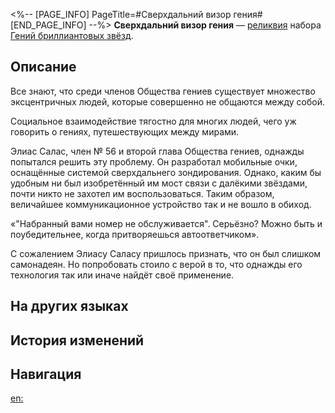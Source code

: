 <%-- [PAGE_INFO]
PageTitle=#Сверхдальний визор гения#
[END_PAGE_INFO] --%>
{{Реликвия Инфобокс
|id          = 61081
|Изображение = Предмет Сверхдальний визор гения.png
|Набор       = Гений бриллиантовых звёзд
|Предмет     = Голова
|Упоминания  = 
}}
{{Описание|Пара мобильных очков, оснащённых системой сверхдальнего зондирования, позволяющей преодолеть препоны ограниченной передачи и дальнего расстояния.}}
'''Сверхдальний визор гения''' — [[реликвия]] набора [[Гений бриллиантовых звёзд]].

==Описание==
Все знают, что среди членов Общества гениев существует множество эксцентричных людей, которые совершенно не общаются между собой.

Социальное взаимодействие тягостно для многих людей, чего уж говорить о гениях, путешествующих между мирами.

Элиас Салас, член №&nbsp;56 и второй глава Общества гениев, однажды попытался решить эту проблему. Он разработал мобильные очки, оснащённые системой сверхдальнего зондирования. Однако, каким бы удобным ни был изобретённый им мост связи с далёкими звёздами, почти никто не захотел им воспользоваться. Таким образом, величайшее коммуникационное устройство так и не вошло в обиход.

«"Набранный вами номер не обслуживается". Серьёзно? Можно быть и поубедительнее, когда притворяешься автоответчиком».

С сожалением Элиасу Саласу пришлось признать, что он был слишком самонадеян. Но попробовать стоило с верой в то, что однажды его технология так или иначе найдёт своё применение.

==На других языках==
{{На других языках
|en   = Genius's Ultraremote Sensing Visor
|zhs  = 天才的超距遥感
|zht  = 天才的超距遙感
|ja   = {{Rubi|天才|てんさい}}の{{Rubi|超距離|ちょうきょり}}センシング
|ko   = 지니어스의 초원격 감지
|es   = Lentes de teledetección de ultraalcance del genio
|fr   = Ultraviseur à distance de génie
|ru   = Сверхдальний визор гения
|th   = Genius's Ultraremote Sensing Visor
|vi   = Cảm Biến Từ Xa Của Thiên Tài
|de   = Ultrasignalbrille des Genies
|id   = Genius's Ultraremote Sensing Visor
|pt   = Visor Sensorial Ultrarremoto do Gênio
}}

==История изменений==
{{История изменений|3.5}}

==Навигация==
{{Набор Реликвий Навбокс|Гений бриллиантовых звёзд}}

[[en:]]